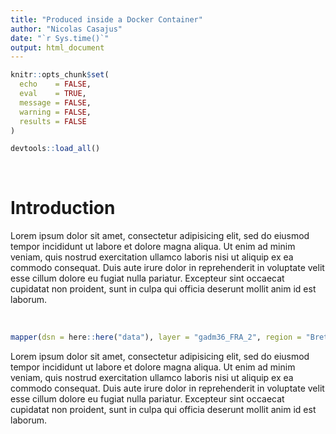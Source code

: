```yaml
---
title: "Produced inside a Docker Container"
author: "Nicolas Casajus"
date: "`r Sys.time()`"
output: html_document
---
```


```r
knitr::opts_chunk$set(
  echo    = FALSE,
  eval    = TRUE,
  message = FALSE,
  warning = FALSE,
  results = FALSE
)

devtools::load_all()
```

<br />

# Introduction

Lorem ipsum dolor sit amet, consectetur adipisicing elit, sed do eiusmod tempor incididunt ut labore et dolore magna aliqua. Ut enim ad minim veniam, quis nostrud exercitation ullamco laboris nisi ut aliquip ex ea commodo consequat. Duis aute irure dolor in reprehenderit in voluptate velit esse cillum dolore eu fugiat nulla pariatur. Excepteur sint occaecat cupidatat non proident, sunt in culpa qui officia deserunt mollit anim id est laborum.

<br />

```r
mapper(dsn = here::here("data"), layer = "gadm36_FRA_2", region = "Bretagne")
```

Lorem ipsum dolor sit amet, consectetur adipisicing elit, sed do eiusmod tempor incididunt ut labore et dolore magna aliqua. Ut enim ad minim veniam, quis nostrud exercitation ullamco laboris nisi ut aliquip ex ea commodo consequat. Duis aute irure dolor in reprehenderit in voluptate velit esse cillum dolore eu fugiat nulla pariatur. Excepteur sint occaecat cupidatat non proident, sunt in culpa qui officia deserunt mollit anim id est laborum.
